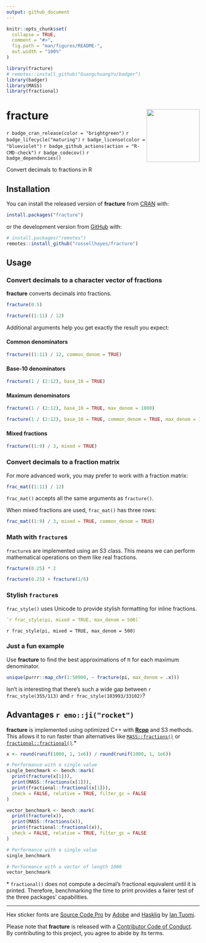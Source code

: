 ```yaml
---
output: github_document
---
```


<!-- README.md is generated from README.Rmd. Please edit that file -->

```r
knitr::opts_chunk$set(
  collapse = TRUE,
  comment = "#>",
  fig.path = "man/figures/README-",
  out.width = "100%"
)

library(fracture)
# remotes::install_github("GuangchuangYu/badger")
library(badger)
library(MASS)
library(fractional)
```

# fracture <img src="man/figures/logo.png?raw=TRUE" align="right" height="138" />

<!-- badges: start -->
`r badge_cran_release(color = "brightgreen")`
`r badge_lifecycle("maturing")`
`r badge_license(color = "blueviolet")`
`r badge_github_actions(action = "R-CMD-check")`
`r badge_codecov()`
`r badge_dependencies()`
<!-- badges: end -->

Convert decimals to fractions in R

## Installation

You can install the released version of **fracture** from [CRAN](https://cran.r-project.org/package=fracture) with:

``` r
install.packages("fracture")
```

or the development version from [GitHub](https://github.com/rossellhayes/fracture) with:

``` r
# install.packages("remotes")
remotes::install_github("rossellhayes/fracture")
```

## Usage

### Convert decimals to a character vector of fractions

**fracture** converts decimals into fractions.

```r
fracture(0.5)

fracture((1:11) / 12)
```

Additional arguments help you get exactly the result you expect:

#### Common denominators

```r
fracture((1:11) / 12, common_denom = TRUE)
```

#### Base-10 denominators

```r
fracture(1 / (2:12), base_10 = TRUE)
```

#### Maximum denominators

```r
fracture(1 / (2:12), base_10 = TRUE, max_denom = 1000)

fracture(1 / (2:12), base_10 = TRUE, common_denom = TRUE, max_denom = 1000)
```

#### Mixed fractions

```r
fracture((1:9) / 3, mixed = TRUE)
```

### Convert decimals to a fraction matrix

For more advanced work, you may prefer to work with a fraction matrix:

```r
frac_mat((1:11) / 12)
```

`frac_mat()` accepts all the same arguments as `fracture()`.

When mixed fractions are used, `frac_mat()` has three rows:

```r
frac_mat((1:9) / 3, mixed = TRUE, common_denom = TRUE)
```

### Math with `fracture`s

`fracture`s are implemented using an S3 class. This means we can perform mathematical operations on them like real fractions.

```r
fracture(0.25) * 2

fracture(0.25) + fracture(1/6)
```

### Stylish `fracture`s

`frac_style()` uses Unicode to provide stylish formatting for inline fractions.

```r
`r frac_style(pi, mixed = TRUE, max_denom = 500)`
```

`r frac_style(pi, mixed = TRUE, max_denom = 500)`

### Just a fun example

Use **fracture** to find the best approximations of π for each maximum denominator.

```r
unique(purrr::map_chr(1:50000, ~ fracture(pi, max_denom = .x)))
```

Isn't is interesting that there's such a wide gap between `r frac_style(355/113)` and `r frac_style(103993/33102)`?

## Advantages `r emo::ji("rocket")`

**fracture** is implemented using optimized C++ with [**Rcpp**](http://rcpp.org/) and S3 methods.
This allows it to run faster than alternatives like [`MASS::fractions()`](https://cran.r-project.org/package=MASS) or [`fractional::fractional()`](https://cran.r-project.org/package=fractional).*

```r
x <- round(runif(1000, 1, 1e6)) / round(runif(1000, 1, 1e6))

# Performance with a single value
single_benchmark <- bench::mark(
  print(fracture(x[1])),
  print(MASS::fractions(x[1])),
  print(fractional::fractional(x[1])),
  check = FALSE, relative = TRUE, filter_gc = FALSE
)

vector_benchmark <- bench::mark(
  print(fracture(x)),
  print(MASS::fractions(x)),
  print(fractional::fractional(x)),
  check = FALSE, relative = TRUE, filter_gc = FALSE
)
```

```r
# Performance with a single value
single_benchmark

# Performance with a vector of length 1000
vector_benchmark
```

\* `fractional()` does not compute a decimal's fractional equivalent until it is printed.
Therefore, benchmarking the time to print provides a fairer test of the three packages' capabilities.

---

Hex sticker fonts are [Source Code Pro](https://github.com/adobe-fonts/source-code-pro) by [Adobe](https://www.adobe.com) and [Hasklig](https://github.com/i-tu/Hasklig) by [Ian Tuomi](https://github.com/i-tu).

Please note that **fracture** is released with a [Contributor Code of Conduct](https://contributor-covenant.org/version/2/0/CODE_OF_CONDUCT.html).
By contributing to this project, you agree to abide by its terms.
